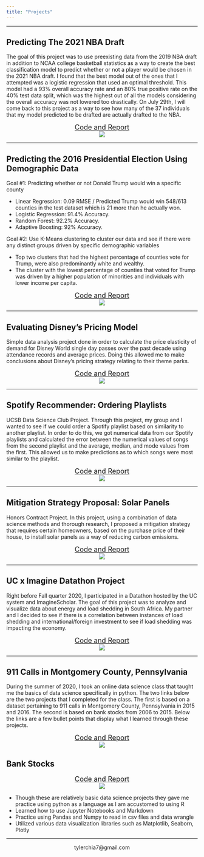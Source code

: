 ```yaml
---
title: "Projects"
---
```

*****

## Predicting The 2021 NBA Draft <i class="fab fa-r-project"></I>

The goal of this project was to use preexisting data from the 2019 NBA draft in addition to NCAA college basketball statistics as a way to create the best classification model to predict whether or not a player would be chosen in the 2021 NBA draft.  I found that the best model out of the ones that I attempted was a logistic regression that used an optimal threshold.  This model had a 93% overall accuracy rate and an 80% true positive rate on the 40% test data split, which was the highest out of all the models considering the overall accuracy was not lowered too drastically.  On July 29th, I will come back to this project as a way to see how many of the 37 individuals that my model predicted to be drafted are actually drafted to the NBA.

<center>
<font size="4">
[Code and Report](https://tylerchia.github.io/nbadraft2021/)
</font>
</center>

<center>
![](./data/draft.png)
</center>

*****

## Predicting the 2016 Presidential Election Using Demographic Data <i class="fab fa-r-project"></I>

Goal #1: Predicting whether or not Donald Trump would win a specific county 

- Linear Regression: 0.09 RMSE / Predicted Trump would win 548/613 counties in the test dataset which is 21 more than he actually won. 
- Logistic Regression: 91.4% Accuracy.
- Random Forest: 92.2% Accuracy.
- Adaptive Boosting: 92% Accuracy.

Goal #2: Use K-Means clustering to cluster our data and see if there were any distinct groups driven by specific demographic variables

- Top two clusters that had the highest percentage of counties vote for Trump, were also predominantly white and wealthy.
- The cluster with the lowest percentage of counties that voted for Trump was driven by a higher population of minorities and individuals with lower income per capita.

<center>
<font size="4">
[Code and Report](https://tylerchia.github.io/2016Election/)
</font>
</center>

<center>
![](./data/clustering.png)
</center>

*****

## Evaluating Disney's Pricing Model <i class="fab fa-r-project"></I>
Simple data analysis project done in order to calculate the price elasticity of demand for Disney World single day passes over the past decade using attendance records and average prices.  Doing this allowed me to make conclusions about Disney's pricing strategy relating to their theme parks.

<center>
<font size="4">
[Code and Report](https://tylerchia.github.io/disneyworld_ticket_elasticity/)
</font>
</center>

<center>
![](./data/disneyattendance.png)
</center>

*****

## Spotify Recommender: Ordering Playlists <i class="fab fa-r-project"></I> <i class="fab fa-python"></I>
UCSB Data Science Club Project.  Through this project, my group and I wanted to see if we could order a Spotify playlist based on similarity to another playlist.  In order to do this, we got numerical data from our Spotify playlists and calculated the error between the numerical values of songs from the second playlist and the average, median, and mode values from the first.  This allowed us to make predictions as to which songs were most similar to the playlist.  

<center>
<font size="4">
[Code and Report](https://tylerchia.github.io/dsclub-spotify-recommender/)
</font>
</center>

<center>
![](./data/histogram1.png)
</center>

*****

## Mitigation Strategy Proposal: Solar Panels <i class="fab fa-r-project"></I>
Honors Contract Project.  In this project, using a combination of data science methods and thorough research, I proposed a mitigation strategy that requires certain homeowners, based on the purchase price of their house, to install solar panels as a way of reducing carbon emissions.

<center>
<font size="4">
[Code and Report](https://tylerchia.github.io/Solar-Panel-Proposal/)
</font>
</center>

<center>
![](./data/solarpanel.png)
</center>

*****

## UC x Imagine Datathon Project <i class="fab fa-python"></I>
Right before Fall quarter 2020, I participated in a Datathon hosted by the UC system and ImagineScholar.  The goal of this project was to analyze and visualize data about energy and load shedding in South Africa.  My partner and I decided to see if there is a correlation between instances of load shedding and international/foreign investment to see if load shedding was impacting the economy.

<center>
<font size="4">
[Code and Report](https://deepnote.com/publish/f31d9b1e-b811-4010-8d3e-ce8e17f35adb)
</font>
</center>

<center>
![](./data/datathon.png)
</center>

*****

## 911 Calls in Montgomery County, Pennsylvania <i class="fab fa-python"></I>
During the summer of 2020, I took an online data science class that taught me the basics of data science specifically in python.  The two links below are the two projects that I completed for the class.  The first is based on a dataset pertaining to 911 calls in Montgomery County, Pennsylvania in 2015 and 2016.  The second is based on bank stocks from 2006 to 2015.  Below the links are a few bullet points that display what I learned through these projects.

<center>
<font size="4">
[Code and Report](https://tylerchia.github.io/Montgomery-County-911-Calls/)
</font>
</center>

<center>
![](./data/911_Calls.png)
</center>


## Bank Stocks <i class="fab fa-python"></I>

<center>
<font size="4">
[Code and Report](https://tylerchia.github.io/bank-stocks-project/)
</font>
</center>

<center>
![](./data/30-day-avg.png)
</center>

- Though these are relatively basic data science projects they gave me practice using python as a language as I am accustomed to using R
- Learned how to use Jupyter Notebooks and Markdown
- Practice using Pandas and Numpy to read in csv files and data wrangle
- Utilized various data visualization libraries such as Matplotlib, Seaborn, Plotly

*****

<center>
tylerchia7@gmail.com
</center>